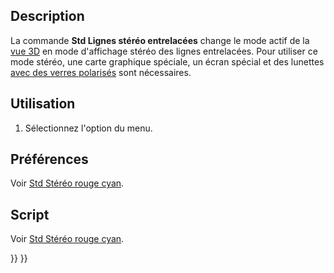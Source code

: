 <languages/>

{{Docnav/fr
|[[Std_ViewIvStereoQuadBuff/fr|Tampon stéréo quadruple]]
|[[Std_ViewIvStereoInterleavedColumns/fr|Colonnes stéréo entrelacées]]
|[[Std_View_Menu/fr|Menu Affichage]]
|IconL=Std_ViewIvStereoQuadBuff.svg
|IconR=Std_ViewIvStereoInterleavedColumns.svg
|IconC=Freecad.svg
}}

{{GuiCommand/fr
|Name=Std ViewIvStereoInterleavedRows
|Name/fr=Std Lignes stéréo entrelacées
|MenuLocation=Affichage → Stéréo → Passer en mode lignes stéréo entrelacées
|Workbenches=Tous
|SeeAlso=[[Std_ViewIvStereoRedGreen/fr|Std Stéréo rouge cyan]], [[Std_ViewIvStereoQuadBuff/fr|Std Tampon stéréo quadruple]], [[Std_ViewIvStereoInterleavedColumns/fr|Std Colonnes stéréo entrelacées]], [[Std_ViewIvStereoOff/fr|Std Stéréo désactivée]]
}}

==Description==

La commande '''Std Lignes stéréo entrelacées''' change le mode actif de la [[3D_view/fr|vue 3D]] en mode d'affichage stéréo des lignes entrelacées. Pour utiliser ce mode stéréo, une carte graphique spéciale, un écran spécial et des lunettes [https://en.wikipedia.org/wiki/Polarized_3D_system avec des verres polarisés] sont nécessaires.

<span id="Usage"></span>
==Utilisation==

# Sélectionnez l'option {{MenuCommand|Affichage → Stéréo → [[Image:Std_ViewIvStereoInterleavedRows.svg|16px]] Passer en mode lignes stéréo entrelacées}} du menu.

<span id="Preferences"></span>
==Préférences==

Voir [[Std_ViewIvStereoRedGreen/fr#Préférences|Std Stéréo rouge cyan]].

<span id="Scripting"></span>
==Script==

Voir [[Std_ViewIvStereoRedGreen/fr#Script|Std Stéréo rouge cyan]].


{{Docnav/fr
|[[Std_ViewIvStereoQuadBuff/fr|Tampon stéréo quadruple]]
|[[Std_ViewIvStereoInterleavedColumns/fr|Colonnes stéréo entrelacées]]
|[[Std_View_Menu/fr|Menu Affichage]]
|IconL=Std_ViewIvStereoQuadBuff.svg
|IconR=Std_ViewIvStereoInterleavedColumns.svg
|IconC=Freecad.svg
}}

{{Std_Base_navi{{#translation:}}}}
{{Userdocnavi{{#translation:}}}}